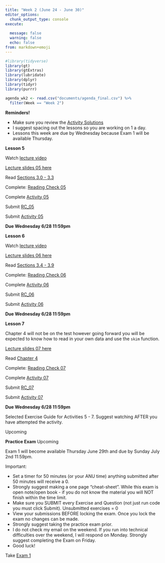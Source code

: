 ```yaml
---
title: "Week 2 (June 24 - June 30)"
editor_options: 
  chunk_output_type: console
execute:
  
  message: false
  warning: false
  echo: false
from: markdown+emoji
---
```


```r
#library(tidyverse)
library(gt)
library(gtExtras)
library(lubridate)
library(dplyr)
library(tidyr)
library(purrr)

agenda_wk2 <- read.csv("documents/agenda_final.csv") %>% 
  filter(Week == "Week 2")


```

::: slide-deck
**Reminders!**

- Make sure you review the [Activity Solutions](/course-solutions.html)
- I suggest spacing out the lessons so you are working on 1 a day.
- Lessons this week are due by Wednesday because Exam 1 will be available Thursday. 
:::


::: slide-deck
**Lesson 5**

::: video
Watch [lecture video](https://northwestern.hosted.panopto.com/Panopto/Pages/Viewer.aspx?id=787d6a03-98bf-4429-854f-b02a01641c8a)
:::

::: slides
[Lecture slides 05 here](/slides/lec05.html)
:::

::: source
Read [Sections 3.0 - 3.3](https://nustat.github.io/intro-stat-data-sci/03-wrangling.html)

:::

::: source
Complete: [Reading Check 05](https://amkuyper.shinyapps.io/05_wrangling1/)
:::

::: source
Complete [Activity 05](https://posit.cloud/spaces/321338/content/5176483)
:::

::: homework
Submit [RC_05](https://canvas.northwestern.edu/courses/192604/assignments/1244673)

Submit [Activity 05](https://canvas.northwestern.edu/courses/192604/assignments/1244638)

**Due Wednesday 6/28 11:59pm**
:::
:::

::: slide-deck
**Lesson 6**

::: video
Watch [lecture video](https://northwestern.hosted.panopto.com/Panopto/Pages/Viewer.aspx?id=31b57142-c3fd-41f2-bccb-b02a01641c4e)
:::

::: slides
[Lecture slides 06 here](/slides/lec06.html)
:::

::: source
Read [Sections 3.4 - 3.9](https://nustat.github.io/intro-stat-data-sci/03-wrangling.html)
:::

::: source
Complete: [Reading Check 06](https://amkuyper.shinyapps.io/06_wrangling2/)
:::

::: source
Complete [Activity 06](https://posit.cloud/spaces/321338/content/5176484)
:::

::: homework
Submit [RC_06](https://canvas.northwestern.edu/courses/192604/assignments/1244674)

Submit [Activity 06](https://canvas.northwestern.edu/courses/192604/assignments/1244639)

**Due Wednesday 6/28 11:59pm**
:::
:::

::: slide-deck
**Lesson 7**

Chapter 4 will not be on the test however going forward you will be expected to know how to read in your own data and use the `skim` function.

<!-- ::: video -->
<!-- Watch [lecture video](https://northwestern.hosted.panopto.com/Panopto/Pages/Viewer.aspx?id=8b2b1856-a6e1-4ff0-a634-b02500d52991) -->
<!-- ::: -->

::: slides
[Lecture slides 07 here](/slides/lec07.html)
:::

::: source
Read [Chapter 4](https://nustat.github.io/intro-stat-data-sci/04-tidy.html)
:::

::: source
Complete: [Reading Check 07](https://amkuyper.shinyapps.io/07_tidy/)
:::

::: source
Complete [Activity 07](https://posit.cloud/spaces/321338/content/5176485)
:::

::: homework
Submit [RC_07](https://canvas.northwestern.edu/courses/192604/assignments/1244675)

Submit [Activity 07](https://canvas.northwestern.edu/courses/192604/assignments/1244640)

**Due Wednesday 6/28 11:59pm**
:::
:::

::: lab
Selected Exercise Guide for Activities 5 - 7. Suggest watching AFTER you have attempted the activity.

::: video
Upcoming
<!-- Watch [selected solution guide](https://northwestern.hosted.panopto.com/Panopto/Pages/Viewer.aspx?id=661d6219-cdb9-4d90-b1eb-b02900f70e88) -->
:::
:::


::: slide-deck
**Practice Exam**
Upcoming
:::

::: exam
Exam 1 will become available Thursday June 29th and due by Sunday July 2nd 11:59pm.

Important:

- Set a timer for 50 minutes (or your ANU time) anything submitted after 50 minutes will receive a 0.
- Strongly suggest making a one page "cheat-sheet". While this exam is open note/open book - if you do not know the material you will NOT finish within the time limit.
- Make sure you SUBMIT every Exercise and Question (not just run code you must click Submit). Unsubmitted exercises = 0
- View your submissions BEFORE locking the exam. Once you lock the exam no changes can be made.
- Strongly suggest taking the practice exam prior.
- I do not check my email on the weekend. If you run into technical difficulties over the weekend, I will respond on Monday. Strongly suggest completing the Exam on Friday.
- Good luck!

Take [Exam 1](https://canvas.northwestern.edu/courses/192604/assignments/1244660)
:::